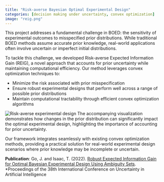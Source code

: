```yaml
---
title: "Risk-averse Bayesian Optimal Experimental Design"
categories: [decision making under uncertainty, convex optimization]
image: "reig.png"
---
```


This project addresses a fundamental challenge in BOED: the sensitivity of experimental outcomes to misspecified prior distributions. While traditional BOED methods assume accurate prior knowledge, real-world applications often involve uncertain or imperfect initial distributions.

To tackle this challenge, we developed Risk-averse Expected Information Gain (REIG), a novel approach that accounts for prior uncertainty while maintaining computational efficiency. Our method leverages convex optimization techniques to:

- Minimize the risk associated with prior misspecification
- Ensure robust experimental designs that perform well across a range of possible prior distributions
- Maintain computational tractability through efficient convex optimization algorithms

![Risk-averse experimental design](reig.png)
The accompanying visualization demonstrates how changes in the prior distribution can significantly impact the optimal experimental design, highlighting the importance of accounting for prior uncertainty.

Our framework integrates seamlessly with existing convex optimization methods, providing a practical solution for real-world experimental design scenarios where prior knowledge may be incomplete or uncertain.

**Publication**: Go, J. and Isaac, T. (2022). [Robust Expected Information Gain for Optimal Bayesian Experimental Design
Using Ambiguity Sets](https://proceedings.mlr.press/v180/go22a/go22a.pdf). *Proceedings of the 38th International Conference on Uncertainty in Artificial Intelligence
